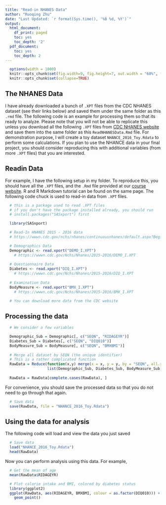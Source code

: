 ```yaml
---
title: "Read-in NHANES Data"
author: "Ruoqing Zhu"
date: "Last Updated: `r format(Sys.time(), '%B %d, %Y')`"
output:
  html_document:
    df_print: paged
    toc: yes
    toc_depth: '2'
  pdf_document:
    toc: yes
    toc_depth: 2
---
```


```r
  options(width = 1000)
  knitr::opts_chunk$set(fig.width=9, fig.height=7, out.width = "60%", fig.align = 'center')
  knitr::opts_chunk$set(collapse=TRUE)
```

## The NHANES Data

I have already downloaded a bunch of `.XPT` files from the CDC NHANES dataset (see their links below) and saved them under the same folder as this `.rmd` file. The following code is an example for processing them so that its ready to analyze. Please note that you will not be able to replicate this unless you download all the following `.XPT` files from [CDC NHANES website](https://wwwn.cdc.gov/nchs/nhanes/) and save them into the same folder as this `ReadNHANESData.Rmd` file. For demonstration purpose, I will create a toy dataset `NHANCE_2016_Toy.Rdata` to perform some calculations. If you plan to use the NHANCE data in your final project, you should consider reproducing this with additional variables (from more `.XPT` files) that you are interested. 

## Readin Data

For example, I have the following setup in my folder. To reproduce this, you should have all the `.XPT` files, and the `.Rmd` file provided at our [course website](https://teazrq.github.io/Stat-PopHealth/week2.html). R and R Markdown tutorial can be found on the same page. The following code chuck is used to read-in data from `.XPT` files. 

```r
  # this is a package used to read .XPT files
  # if you don't have the package installed already, you should run 
  # install.packages("SASxport") first

  library(SASxport)
```

```r
  # Read-In HNANES 2015 - 2016 data 
  # https://wwwn.cdc.gov/nchs/nhanes/continuousnhanes/default.aspx?BeginYear=2015

  # Demographics Data
  Demographic <- read.xport("DEMO_I.XPT")         
    # https://wwwn.cdc.gov/Nchs/Nhanes/2015-2016/DEMO_I.XPT
  
  # Questionnaire Data
  Diabetes <- read.xport("DIQ_I.XPT")             
    # https://wwwn.cdc.gov/Nchs/Nhanes/2015-2016/DIQ_I.XPT
  
  # Examination Data
  BodyMeasure <- read.xport("BMX_I.XPT")          
    # https://wwwn.cdc.gov/Nchs/Nhanes/2015-2016/BMX_I.XPT

  # You can download more data from the CDC website
```

## Processing the data

```r
  # We consider a few variables 

  Demographic_Sub = Demographic[, c("SEQN", "RIDAGEYR")]
  Diabetes_Sub = Diabetes[, c("SEQN", "DIQ010")]
  BodyMeasure_Sub = BodyMeasure[, c("SEQN", "BMXBMI")]
  
  # Merge all dataset by SEQN (the unique identifier)
  # This is a rather complicated function
  RawData = Reduce(function(x,y) merge(x = x, y = y, by = "SEQN", all.x = TRUE),
                   list(Demographic_Sub, Diabetes_Sub, BodyMeasure_Sub))
  
  RawData = RawData[complete.cases(RawData), ]
```

For convenience, you should save the processed data so that you do not need to go through that again. 

```r
  # Save data
  save(RawData, file = "NHANCE_2016_Toy.Rdata")
```

## Using the data for analysis

The following code will load and view the data you just saved

```r
  # Save data
  load("NHANCE_2016_Toy.Rdata")
  head(RawData)
```

Now you can perform analysis using this data. For example, 

```r
  # Get the mean of age 
  mean(RawData$RIDAGEYR)

  # Plot calorie intake and BMI, colored by diabetes status
  library(ggplot2)
  ggplot(RawData, aes(RIDAGEYR, BMXBMI, colour = as.factor(DIQ010))) + 
    geom_point()
```
